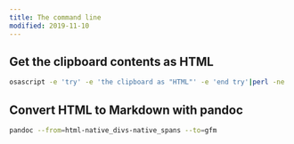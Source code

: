 ```yaml
---
title: The command line
modified: 2019-11-10
---
```


## Get the clipboard contents as HTML

<Bookmark url='https://stackoverflow.com/questions/2545289/getting-rtf-data-out-of-mac-os-x-pasteboard-clipboard' />

```sh
osascript -e 'try' -e 'the clipboard as "HTML"' -e 'end try'|perl -ne 'print chr foreach unpack("C*",pack("H*",substr($_,11,-3)))'
```

## Convert HTML to Markdown with pandoc

```sh
pandoc --from=html-native_divs-native_spans --to=gfm
```